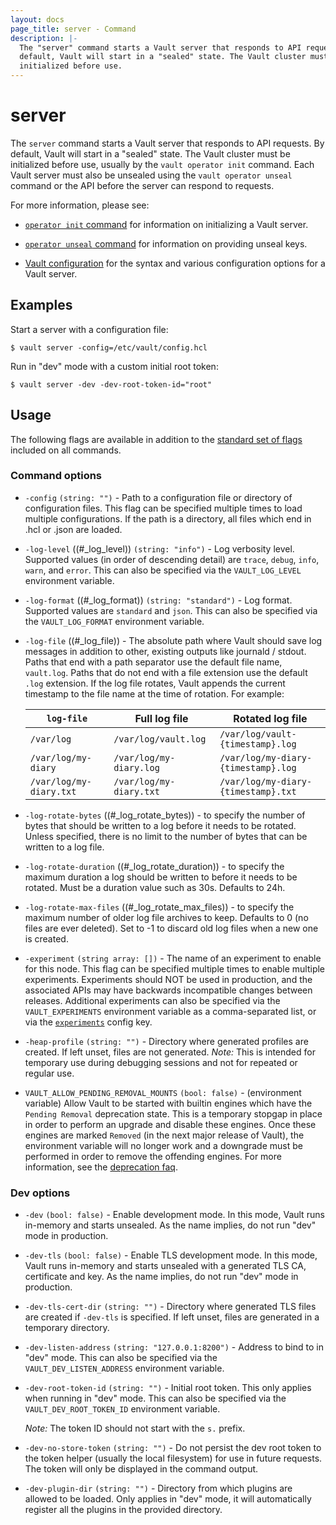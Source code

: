 ```yaml
---
layout: docs
page_title: server - Command
description: |-
  The "server" command starts a Vault server that responds to API requests. By
  default, Vault will start in a "sealed" state. The Vault cluster must be
  initialized before use.
---
```


# server

The `server` command starts a Vault server that responds to API requests. By
default, Vault will start in a "sealed" state. The Vault cluster must be
initialized before use, usually by the `vault operator init` command. Each Vault
server must also be unsealed using the `vault operator unseal` command or the
API before the server can respond to requests.

For more information, please see:

- [`operator init` command](/vault/docs/commands/operator/init) for information
  on initializing a Vault server.

- [`operator unseal` command](/vault/docs/commands/operator/unseal) for
  information on providing unseal keys.

- [Vault configuration](/vault/docs/configuration) for the syntax and
  various configuration options for a Vault server.

## Examples

Start a server with a configuration file:

```shell-session
$ vault server -config=/etc/vault/config.hcl
```

Run in "dev" mode with a custom initial root token:

```shell-session
$ vault server -dev -dev-root-token-id="root"
```

## Usage

The following flags are available in addition to the [standard set of
flags](/vault/docs/commands) included on all commands.

### Command options

- `-config` `(string: "")` - Path to a configuration file or directory of
  configuration files. This flag can be specified multiple times to load
  multiple configurations. If the path is a directory, all files which end in
  .hcl or .json are loaded.

- `-log-level` ((#\_log_level)) `(string: "info")` - Log verbosity level. Supported values (in
  order of descending detail) are `trace`, `debug`, `info`, `warn`, and `error`. This can
  also be specified via the `VAULT_LOG_LEVEL` environment variable.

- `-log-format` ((#\_log_format)) `(string: "standard")` - Log format. Supported values
  are `standard` and `json`. This can also be specified via the
  `VAULT_LOG_FORMAT` environment variable.

- `-log-file` ((#\_log_file)) - The absolute path where Vault should save log
  messages in addition to other, existing outputs like journald / stdout. Paths
  that end with a path separator use the default file name, `vault.log`. Paths
  that do not end with a file extension use the default `.log` extension. If the
  log file rotates, Vault appends the current timestamp to the file name
  at the time of rotation. For example:

  | `log-file`              | Full log file           | Rotated log file                    |
  |-------------------------|-------------------------|-------------------------------------|
  | `/var/log`              | `/var/log/vault.log`    | `/var/log/vault-{timestamp}.log`    |
  | `/var/log/my-diary`     | `/var/log/my-diary.log` | `/var/log/my-diary-{timestamp}.log` |
  | `/var/log/my-diary.txt` | `/var/log/my-diary.txt` | `/var/log/my-diary-{timestamp}.txt` |

- `-log-rotate-bytes` ((#\_log_rotate_bytes)) - to specify the number of
  bytes that should be written to a log before it needs to be rotated. Unless specified,
  there is no limit to the number of bytes that can be written to a log file.

- `-log-rotate-duration` ((#\_log_rotate_duration)) - to specify the maximum
  duration a log should be written to before it needs to be rotated. Must be a duration
  value such as 30s. Defaults to 24h.

- `-log-rotate-max-files` ((#\_log_rotate_max_files)) - to specify the maximum
  number of older log file archives to keep. Defaults to 0 (no files are ever deleted).
  Set to -1 to discard old log files when a new one is created.

- `-experiment` `(string array: [])` - The name of an experiment to enable for this node.
  This flag can be specified multiple times to enable multiple experiments. Experiments
  should NOT be used in production, and the associated APIs may have backwards incompatible
  changes between releases. Additional experiments can also be specified via the
  `VAULT_EXPERIMENTS` environment variable as a comma-separated list, or via the
  [`experiments`](/vault/docs/configuration#experiments) config key.

- `-heap-profile` `(string: "")` - Directory where generated profiles are created. If left unset, files are not generated.
 _Note:_ This is intended for temporary use during debugging sessions and not for repeated or regular use.

- `VAULT_ALLOW_PENDING_REMOVAL_MOUNTS` `(bool: false)` - (environment variable)
  Allow Vault to be started with builtin engines which have the `Pending Removal`
  deprecation state. This is a temporary stopgap in place in order to perform an
  upgrade and disable these engines. Once these engines are marked `Removed` (in
  the next major release of Vault), the environment variable will no longer work
  and a downgrade must be performed in order to remove the offending engines. For
  more information, see the [deprecation faq](/vault/docs/deprecation/faq/#q-what-are-the-phases-of-deprecation).

### Dev options

- `-dev` `(bool: false)` - Enable development mode. In this mode, Vault runs
  in-memory and starts unsealed. As the name implies, do not run "dev" mode in
  production.

- `-dev-tls` `(bool: false)` - Enable TLS development mode. In this mode, Vault runs
  in-memory and starts unsealed with a generated TLS CA, certificate and key.
  As the name implies, do not run "dev" mode in production.

- `-dev-tls-cert-dir` `(string: "")` - Directory where generated TLS files are created if `-dev-tls` is specified. If left unset, files are generated in a temporary directory.

- `-dev-listen-address` `(string: "127.0.0.1:8200")` - Address to bind to in
  "dev" mode. This can also be specified via the `VAULT_DEV_LISTEN_ADDRESS`
  environment variable.

- `-dev-root-token-id` `(string: "")` - Initial root token. This only applies
  when running in "dev" mode. This can also be specified via the
  `VAULT_DEV_ROOT_TOKEN_ID` environment variable.

  _Note:_ The token ID should not start with the `s.` prefix.

- `-dev-no-store-token` `(string: "")` - Do not persist the dev root token to
  the token helper (usually the local filesystem) for use in future requests.
  The token will only be displayed in the command output.

- `-dev-plugin-dir` `(string: "")` - Directory from which plugins are allowed to be loaded. Only applies in "dev" mode, it will automatically register all the plugins in the provided directory.
